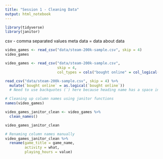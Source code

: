 ```yaml
---
title: "Session 1 - Cleaning Data"
output: html_notebook
---
```


```r
library(tidyverse)
library(janitor)
```

csv - comma separated values
meta data = data about data

```r
video_games <- read_csv("data/steam-200k-sample.csv", skip = 4)
video_games
```

```r
video_games <- read_csv("data/steam-200k-sample.csv",
                        skip = 4,
                        col_types = cols("bought online" = col_logical()))

read_csv("data/steam-200k-sample.csv", skip = 4) %>% 
  mutate(`bought online` = as.logical(`bought online`))
  # Need to use backquotes (`) here because heading name has a space in it


```

```r
# Cleaning up column names using janitor functions
names(video_games)

video_games_janitor_clean <- video_games %>% 
  clean_names()

video_games_janitor_clean
```

```r
# Renaming column names manually
video_games_janitor_clean %>% 
  rename(game_title = game_name,
         activity = what,
         playing_hours = value)
```

